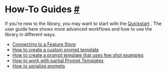  How-To Guides
 [#](#how-to-guides "Permalink to this headline")
=================================================================
 If you’re new to the library, you may want to start with the
 [Quickstart](./getting_started.html) 
 .
 The user guide here shows more advanced workflows and how to use the library in different ways.
* [Connecting to a Feature Store](examples/connecting_to_a_feature_store.html)
* [How to create a custom prompt template](examples/custom_prompt_template.html)
* [How to create a prompt template that uses few shot examples](examples/few_shot_examples.html)
* [How to work with partial Prompt Templates](examples/partial.html)
* [How to serialize prompts](examples/prompt_serialization.html)